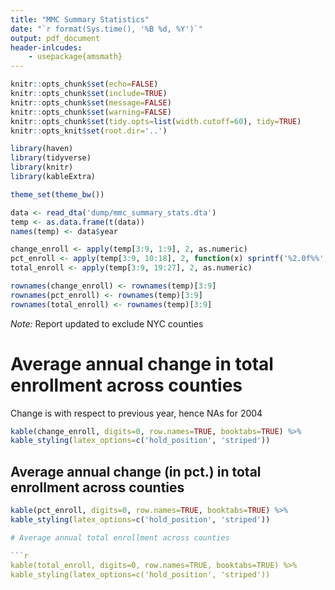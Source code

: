 ```yaml
---
title: "MMC Summary Statistics"
date: "`r format(Sys.time(), '%B %d, %Y')`"
output: pdf_document
header-inlcudes:
    - usepackage{amsmath}
---
```



```r
knitr::opts_chunk$set(echo=FALSE)
knitr::opts_chunk$set(include=TRUE)
knitr::opts_chunk$set(message=FALSE)
knitr::opts_chunk$set(warning=FALSE)
knitr::opts_chunk$set(tidy.opts=list(width.cutoff=60), tidy=TRUE)
knitr::opts_knit$set(root.dir='..')
```

```r
library(haven)
library(tidyverse)
library(knitr)
library(kableExtra)

theme_set(theme_bw())
```

```r
data <- read_dta('dump/mmc_summary_stats.dta')
temp <- as.data.frame(t(data))
names(temp) <- data$year

change_enroll <- apply(temp[3:9, 1:9], 2, as.numeric)
pct_enroll <- apply(temp[3:9, 10:18], 2, function(x) sprintf('%2.0f%%', as.numeric(x)))
total_enroll <- apply(temp[3:9, 19:27], 2, as.numeric)

rownames(change_enroll) <- rownames(temp)[3:9]
rownames(pct_enroll) <- rownames(temp)[3:9]
rownames(total_enroll) <- rownames(temp)[3:9]
```

*Note:* Report updated to exclude NYC counties

# Average annual change in total enrollment across counties

Change is with respect to previous year, hence NAs for 2004

```r
kable(change_enroll, digits=0, row.names=TRUE, booktabs=TRUE) %>%
kable_styling(latex_options=c('hold_position', 'striped'))
```

## Average annual change (in pct.) in total enrollment across counties

```r
kable(pct_enroll, digits=0, row.names=TRUE, booktabs=TRUE) %>%
kable_styling(latex_options=c('hold_position', 'striped'))

# Average annual total enrollment across counties

```r
kable(total_enroll, digits=0, row.names=TRUE, booktabs=TRUE) %>%
kable_styling(latex_options=c('hold_position', 'striped'))
```
